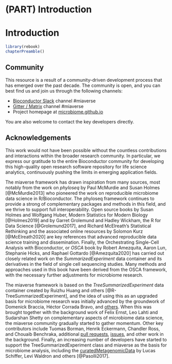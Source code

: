 # (PART) Introduction {-}

# Introduction {#introduction}

```r
library(rebook)
chapterPreamble()
```


## Community

This resource is a result of a community-driven development process
that has emerged over the past decade. The community is open, and you can best find us and join us through the following channels:

 - [Bioconductor Slack](https://bioc-community.herokuapp.com/) channel #miaverse
 - [Gitter / Matrix](https://gitter.im/microbiome/miaverse) channel #miaverse
 - Project homepage at [microbiome.github.io](microbiome.github.io)

You are also welcome to contact the key developers directly.


## Acknowledgements

This work would not have been possible without the countless
contributions and interactions within the broader research
community. In particular, we express our gratitude to the entire
Bioconductor community for developing this high-quality open research
software repository for life science analytics, continuously pushing
the limits in emerging application fields.

The miaverse framework has drawn inspiration from many sources, most
notably from the work on _phyloseq_ by Paul McMurdie and Susan Holmes
[@McMurdie2013] who pioneered the work on reproducible microbiome data
science in R/Bioconductor. The phyloseq framework continues to provide
a strong of complementary packages and methods in this field, and we
thrive to support full interoperability. Open source books by Susan
Holmes and Wolfgang Huber, Modern Statistics for Modern Biology
[@Holmes2019] and by Garret Grolemund and Hadley Wickham, the R for
Data Science [@Grolemund2017], and Richard McElreath's Statistical
Rethinking and the associated online resources by Solomon Kurz
[@McElreath2020] are key references that advanced reproducible data
science training and dissemination. Finally, the Orchestrating
Single-Cell Analysis with Bioconductor, or _OSCA_ book by Robert
Amezquita, Aaron Lun, Stephanie Hicks, and Raphael Gottardo
[@Amezquita2020] has carried out closely related work on the
_SummarizedExperiment_ data container and its derivatives in the field
of single cell sequencing studies. Many methods and approaches used in
this book have been derived from the OSCA framework, with the
necessary further adjustments for microbiome research.

The miaverse framework is based on the _TreeSummarizedExperiment_ data
container created by Ruizhu Huang and others
[@R-TreeSummarizedExperiment], and the idea of using this as an
upgraded basis for microbiome research was initially advanced by the
groundwork of Domenick Braccia, Héctor Corrada Bravo, and
[others](https://github.com/microbiome/mia/blob/master/DESCRIPTION). When
this was brought together with the background work of Felix Ernst, Leo
Lahti and Sudarshan Shetty on complementary aspects of microbiome data
science, the miaverse community gradually started to gather
momentum. Other key contributors include Tuomas Borman, Henrik
Eckermann, Chandler Ross, and Chouaib Benchraka, additional [pull
requests](https://github.com/microbiome/OMA/graphs/contributors),
[issues](https://github.com/microbiome/OMA/issues), and other work in
the background. Finally, an increasing number of developers have
started to support the TreeSummarizedExperiment class and miaverse as
the basis for microbiome analysis, including the
[curatedMetagenomicData](https://waldronlab.io/curatedMetagenomicData/)
by Lucas Schiffer, Levi Waldron and others [@Pasolli2017].













